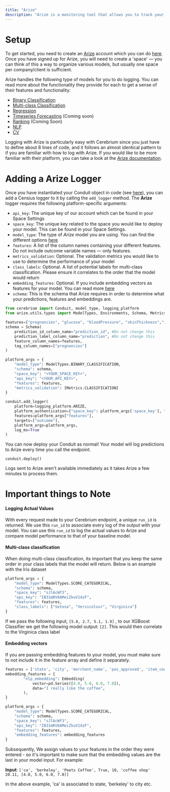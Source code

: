 ```yaml
---
title: "Arize"
description: "Arize is a monitoring tool that allows you to track your model performance in production environments."
---
```


# Setup

To get started, you need to create an [Arize](https://www.arize.com) account which you can do [here](https://app.arize.com/auth/join).
Once you have signed up for Arize, you will need to create a 'space' — you can think of this a way to organize various models, but usually one space per company/client is sufficient.

Arize handles the following type of models for you to do logging. You can read more about the functionality they provide for each to get a sense of their features and functionality:

- [Binary Classification](https://docs.arize.com/arize/model-types/binary-classification)
- [Multi-class Classification](https://docs.arize.com/arize/model-types/multiclass-classification)
- [Regression](https://docs.arize.com/arize/model-types/regression)
- [Timeseries Forecasting](https://docs.arize.com/arize/model-types/timeseries-forecasting) (Coming soon)
- [Ranking](https://docs.arize.com/arize/model-types/ranking) (Coming Soon)
- [NLP](https://docs.arize.com/arize/model-types/natural-language-processing-nlp)
- [CV](https://docs.arize.com/arize/model-types/computer-vision-cv)

Logging with Arize is particularly easy with Cerebrium since you just have to define about 8 lines of code, and it follows an almost identical pattern to if you are familiar with how to log with Arize.
If you would like to be more familiar with their platform, you can take a look at the [Arize documentation](https://arize.com/docs/).

# Adding a Arize Logger

Once you have instantiated your Conduit object in code (see [here](/cerebrium/test-and-deploy)), you can add a Censius logger to it by calling the `add_logger` method.
The <b>Arize</b> logger requires the following platform-specific arguments:

- `api_key`: The unique key of our account which can be found in your Space Settings
- `space_key`: The unique key related to the space you would like to deploy your model. This can be found in your Space Settings.
- `model_type`: The type of <i>Arize</i> model you are using. You can find the different options [here](https://docs.arize.com/arize/model-types)
- `features`: A list of the column names containing your different features. Do not include outcome variable names — only features.
- `metrics_validation`: Optional. The validation metrics you would like to use to determine the performance of your model
- `class_labels`: Optional. A list of potential labels for multi-class classification. Please ensure it correlates to the order that the model would return
- `embedding_features`: Optional. If you include embedding vectors as features for your model. You can read more [here](https://docs.arize.com/arize/embeddings/7.-troubleshoot-embedding-data)
- `schema`: This is the schema that Arize requires in order to determine what your predictions, features and embeddings are.

```python
from cerebrium import Conduit, model_type, logging_platform
from arize.utils.types import ModelTypes, Environments, Schema, Metrics

features=["pregnancies", "glucose", "bloodPressure", "skinThickness","insulin", "bmi", "diabetesPedigree", "age"]
schema = Schema(
    prediction_id_column_name="prediction_id", #Do not change this
    prediction_label_column_name="prediction", #Do not change this
    feature_column_names=features,
    tag_column_names=["pregnancies"]
)

platform_args = {
    "model_type": ModelTypes.BINARY_CLASSIFICATION,
    "schema": schema,
    "space_key": "<YOUR_SPACE_KEY>",
    "api_key": "<YOUR_API_KEY>",
    "features": features,
    "metrics_validation": [Metrics.CLASSIFICATION]
}

conduit.add_logger(
    platform=logging_platform.ARIZE,
    platform_authentication={"space_key": platform_args['space_key'], "api_key": platform_args['api_key']},
    features=platform_args["features"],
    targets=["outcome"],
    platform_args=platform_args,
    log_ms=True
)
```

You can now deploy your Conduit as normal! Your model will log predictions to Arize every time you call the endpoint.

```
conduit.deploy()
```

<Note>
  Logs sent to Arize aren't available immediately as it takes Arize a few
  minutes to process them.
</Note>

# Important things to Note

#### Logging Actual Values

With every request made to your Cerebrium endpoint, a unique `run_id` is returned. We use this `run_id` to associate every log of the output with your model. You can use this `run_id` to log the actual values to Arize and compare model performance to that of your baseline model.

#### Multi-class classification

When doing multi-class classification, its important that you keep the same order in your class labels that the model will return. Below is an example with the Iris dataset

```python
platform_args = {
    "model_type": ModelTypes.SCORE_CATEGORICAL,
    "schema": schema,
    "space_key": "sJlAcWf3",
    "api_key": "IB31mRV6AMeiZkuV14zF",
    "features": features,
    "class_labels": ["Setosa", "Versicolour", "Virginica"]
}
```

If we pass the following input, `[5.8, 2.7, 5.1, 1.9]` , to our XGBoost Classifier we get the following model output: `[2]`. This would then correlate to the Virginica class label

#### Embedding vectors

If you are passing embedding features to your model, you must make sure to not include it in the feature array and define it separately.

```python
features = ['state', 'city', 'merchant_name', 'pos_approved', 'item_count', 'merchant_type', 'charge_amount': 20.11]
embedding_features = {
        "nlp_embedding": Embedding(
            vector=pd.Series([4.0, 5.0, 6.0, 7.0]),
            data="I really like the coffee",
        ),
}

platform_args = {
    "model_type": ModelTypes.SCORE_CATEGORICAL,
    "schema": schema,
    "space_key": "sJlAcWf3",
    "api_key": "IB31mRV6AMeiZkuV14zF",
    "features": features,
    "embedding_features": embedding_features
}

```

Subsequently, We assign values to your features in the order they were entered - so it's important to make sure that the embedding values are the last in your model input. For example:

**Input**: `['ca', 'berkeley', 'Peets Coffee', True, 10, 'coffee shop' 20.11, [4.0, 5.0, 6.0, 7.0]]`

In the above example, 'ca' is associated to state, 'berkeley' to city etc.
